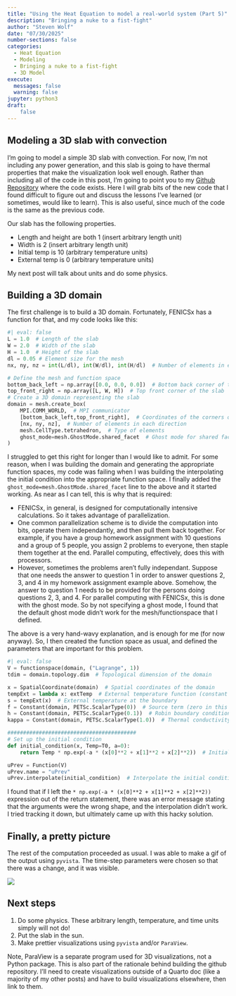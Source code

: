 ```yaml
---
title: "Using the Heat Equation to model a real-world system (Part 5)"
description: "Bringing a nuke to a fist-fight"
author: "Steven Wolf"
date: "07/30/2025"
number-sections: false
categories:
  - Heat Equation
  - Modeling
  - Bringing a nuke to a fist-fight
  - 3D Model
execute: 
  messages: false
  warning: false
jupyter: python3
draft:
    false
---
```

## Modeling a 3D slab with convection 

I'm going to model a simple 3D slab with convection. For now, I'm not including any power generation, and this slab is going to have thermal properties that make the visualization look well enough. Rather than including all of the code in this post, I'm going to point you to my [Github Repository](https://github.com/datawolf04/heatModel/) where the code exists. Here I will grab bits of the new code that I found difficult to figure out and discuss the lessons I've learned (or sometimes, would like to learn). This is also useful, since much of the code is the same as the previous code.

Our slab has the following properties.

- Length and height are both 1 (insert arbitrary length unit)
- Width is 2 (insert arbitrary length unit)
- Initial temp is 10 (arbitrary temperature units)
- External temp is 0 (arbitrary temperature units)

My next post will talk about units and do some physics.

## Building a 3D domain
The first challenge is to build a 3D domain. Fortunately, FENICSx has a function for that, and my code looks like this:

```python
#| eval: false
L = 1.0  # Length of the slab
W = 2.0  # Width of the slab 
H = 1.0  # Height of the slab 
dl = 0.05 # Element size for the mesh
nx, ny, nz = int(L/dl), int(W/dl), int(H/dl)  # Number of elements in each direction

# Define the mesh and function space
bottom_back_left = np.array([0.0, 0.0, 0.0])  # Bottom back corner of the slab
top_front_right = np.array([L, W, H])  # Top front corner of the slab
# Create a 3D domain representing the slab
domain = mesh.create_box(
    MPI.COMM_WORLD,  # MPI communicator
    [bottom_back_left,top_front_right],  # Coordinates of the corners of the rectangle
    [nx, ny, nz],  # Number of elements in each direction
    mesh.CellType.tetrahedron,  # Type of elements 
    ghost_mode=mesh.GhostMode.shared_facet  # Ghost mode for shared facets
)
```

I struggled to get this right for longer than I would like to admit. For some reason, when I was building the domain and generating the appropriate function spaces, my code was failing when I was building the interpolating the initial condition into the appropriate function space. I finally added the `ghost_mode=mesh.GhostMode.shared_facet` line to the above and it started working. As near as I can tell, this is why that is required:

- FENICSx, in general, is designed for computationally intensive calculations. So it takes advantage of parallelization.
- One common parallelization scheme is to divide the computation into bits, operate them independantly, and then pull them back together. For example, if you have a group homework assignment with 10 questions and a group of 5 people, you assign 2 problems to everyone, then staple them together at the end. Parallel computing, effectively, does this with processors.
- However, sometimes the problems aren't fully independant. Suppose that one needs the answer to question 1 in order to answer questions 2, 3, and 4 in my homework assignment example above. Somehow, the answer to question 1 needs to be provided for the persons doing questions 2, 3, and 4. For parallel computing with FENICSx, this is done with the ghost mode. So by not specifying a ghost mode, I found that the default ghost mode didn't work for the mesh/functionspace that I defined.

The above is a very hand-wavy explanation, and is enough for me (for now anyway). So, I then created the function space as usual, and defined the parameters that are important for this problem. 

```python
#| eval: false
V = functionspace(domain, ("Lagrange", 1))
tdim = domain.topology.dim  # Topological dimension of the domain

x = SpatialCoordinate(domain)  # Spatial coordinates of the domain
tempExt = lambda x: extTemp  # External temperature function (constant in this case)
s = tempExt(x)  # External temperature at the boundary
f = Constant(domain, PETSc.ScalarType(0))  # Source term (zero in this case)
h = Constant(domain, PETSc.ScalarType(0.1))  # Robin boundary condition coefficient
kappa = Constant(domain, PETSc.ScalarType(1.0))  # Thermal conductivity 

#########################################
# Set up the initial condition
def initial_condition(x, Temp=T0, a=0):
    return Temp * np.exp(-a * (x[0]**2 + x[1]**2 + x[2]**2))  # Initial temperature T0 defined elsewhere

uPrev = Function(V)
uPrev.name = "uPrev"
uPrev.interpolate(initial_condition)  # Interpolate the initial condition into the function space
```

I found that if I left the `* np.exp(-a * (x[0]**2 + x[1]**2 + x[2]**2))` expression out of the return statement, there was an error message stating that the arguments were the wrong shape, and the interpolation didn't work. I tried tracking it down, but ultimately came up with this hacky solution.

## Finally, a pretty picture
The rest of the computation proceeded as usual. I was able to make a gif of the output using `pyvista`. The time-step parameters were chosen so that there was a change, and it was visible.

![](slabTemp.gif)


## Next steps

1. Do some physics. These arbitrary length, temperature, and time units simply will not do!
2. Put the slab in the sun.
3. Make prettier visualizations using `pyvista` and/or `ParaView`.

Note, ParaView is a separate program used for 3D visualizations, not a Python package. This is also part of the rationale behind building the github repository. I'll need to create visualizations outside of a Quarto doc (like a majority of my other posts) and have to build visualizations elsewhere, then link to them. 